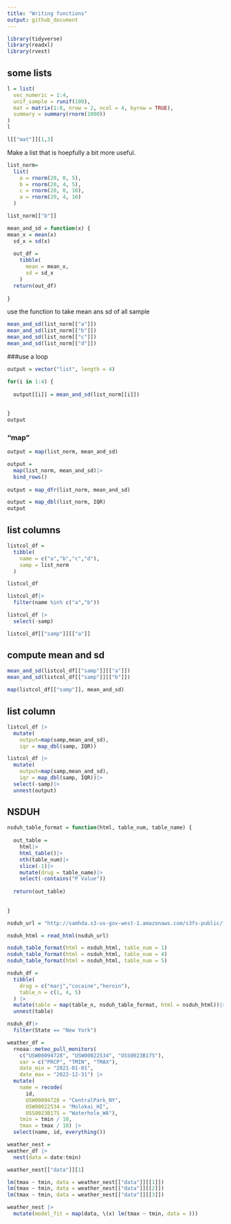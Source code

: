 ```yaml
---
title: "Writing functions"
output: github_document
---
```


```r
library(tidyverse)
library(readxl)
library(rvest)
```


## some lists
```r
l = list(
  vec_numeric = 1:4,
  unif_sample = runif(100),
  mat = matrix(1:8, nrow = 2, ncol = 4, byrow = TRUE),
  summary = summary(rnorm(1000))
)
l

l[["mat"]][1,3]
```


Make a list that is hoepfully a bit more useful.
```r
list_norm=
  list(
    a = rnorm(20, 0, 5),
    b = rnorm(20, 4, 5),
    c = rnorm(20, 0, 10),
    a = rnorm(20, 4, 10)
  )

list_norm[["b"]]
```


```r
mean_and_sd = function(x) {
mean_x = mean(x)
  sd_x = sd(x)
  
  out_df = 
    tibble(
      mean = mean_x,
      sd = sd_x
    )
  return(out_df)
  
}
```
  

use the function to take mean ans sd of all sample
```r
mean_and_sd(list_norm[["a"]])
mean_and_sd(list_norm[["b"]])
mean_and_sd(list_norm[["c"]])
mean_and_sd(list_norm[["d"]])
```


###use a loop
```r
output = vector("list", length = 4)

for(i in 1:4) {
  
  output[[i]] = mean_and_sd(list_norm[[i]])
  
  
}
output
```


### "map"
```r
output = map(list_norm, mean_and_sd)
```


```r
output = 
  map(list_norm, mean_and_sd)|>
  bind_rows()
  
output = map_dfr(list_norm, mean_and_sd)

output = map_dbl(list_norm, IQR)
output
```


## list columns
```r
listcol_df = 
  tibble(
    name = c("a","b","c","d"),
    samp = list_norm
  )

listcol_df

listcol_df|>
  filter(name %in% c("a","b"))

listcol_df |>
  select(-samp)
```


```r
listcol_df[["samp"]][["a"]]
```


## compute mean and sd
```r
mean_and_sd(listcol_df[["samp"]][["a"]])
mean_and_sd(listcol_df[["samp"]][["b"]])

map(listcol_df[["samp"]], mean_and_sd)
```


## list column
```r
listcol_df |>
  mutate(
    output=map(samp,mean_and_sd),
    iqr = map_dbl(samp, IQR))

listcol_df |>
  mutate(
    output=map(samp,mean_and_sd),
    iqr = map_dbl(samp, IQR))|>
  select(-samp)|>
  unnest(output)
```

## NSDUH
```r
nsduh_table_format = function(html, table_num, table_name) {
  
  out_table = 
    html|>
    html_table()|>
    nth(table_num)|>
    slice(-1)|>
    mutate(drug = table_name)|>
    select(-contains("P Value"))
  
  return(out_table)
  
  
}
```


```r
nsduh_url = "http://samhda.s3-us-gov-west-1.amazonaws.com/s3fs-public/field-uploads/2k15StateFiles/NSDUHsaeShortTermCHG2015.htm"

nsduh_html = read_html(nsduh_url)

```


```r
nsduh_table_format(html = nsduh_html, table_num = 1)
nsduh_table_format(html = nsduh_html, table_num = 4)
nsduh_table_format(html = nsduh_html, table_num = 5)
```

```r
nsduh_df = 
  tibble(
    drug = c("marj","cocaine","heroin"),
    table_n = c(1, 4, 5)
  ) |>
  mutate(table = map(table_n, nsduh_table_format, html = nsduh_html))|>
  unnest(table)

nsduh_df|>
  filter(State == "New York")
```


```r
weather_df = 
  rnoaa::meteo_pull_monitors(
    c("USW00094728", "USW00022534", "USS0023B17S"),
    var = c("PRCP", "TMIN", "TMAX"), 
    date_min = "2021-01-01",
    date_max = "2022-12-31") |>
  mutate(
    name = recode(
      id, 
      USW00094728 = "CentralPark_NY", 
      USW00022534 = "Molokai_HI",
      USS0023B17S = "Waterhole_WA"),
    tmin = tmin / 10,
    tmax = tmax / 10) |>
  select(name, id, everything())
```


```r
weather_nest = 
weather_df |>
  nest(data = date:tmin)
```

```r
weather_nest[["data"]][1]
```

```r
lm(tmax ~ tmin, data = weather_nest[["data"]][[1]])
lm(tmax ~ tmin, data = weather_nest[["data"]][[2]])
lm(tmax ~ tmin, data = weather_nest[["data"]][[3]])
```

```r
weather_nest |>
  mutate(model_fit = map(data, \(x) lm(tmax ~ tmin, data = )))
```

